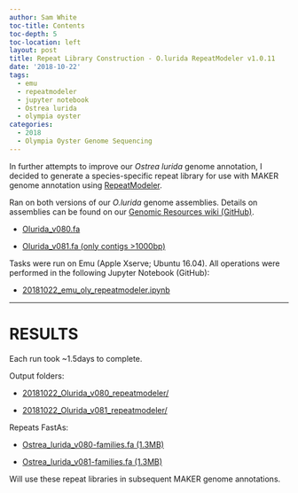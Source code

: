 ```yaml
---
author: Sam White
toc-title: Contents
toc-depth: 5
toc-location: left
layout: post
title: Repeat Library Construction - O.lurida RepeatModeler v1.0.11
date: '2018-10-22'
tags:
  - emu
  - repeatmodeler
  - jupyter notebook
  - Ostrea lurida
  - olympia oyster
categories:
  - 2018
  - Olympia Oyster Genome Sequencing
---
```


In further attempts to improve our _Ostrea lurida_ genome annotation, I decided to generate a species-specific repeat library for use with MAKER genome annotation using [RepeatModeler](https://www.repeatmasker.org/RepeatModeler/).

Ran on both versions of our _O.lurida_ genome assemblies. Details on assemblies can be found on our [Genomic Resources wiki (GitHub)](https://github.com/RobertsLab/resources/wiki/Genomic-Resources#ostrea-lurida).

- [Olurida_v080.fa](https://owl.fish.washington.edu/halfshell/genomic-databank/Olurida_v080.fa)

- [Olurida_v081.fa (only contigs >1000bp)](https://owl.fish.washington.edu/halfshell/genomic-databank/Olurida_v081.fa)

Tasks were run on Emu (Apple Xserve; Ubuntu 16.04). All operations were performed in the following Jupyter Notebook (GitHub):

- [20181022_emu_oly_repeatmodeler.ipynb](https://github.com/RobertsLab/code/blob/master/notebooks/sam/20181022_emu_oly_repeatmodeler.ipynb)

---

# RESULTS

Each run took ~1.5days to complete.

Output folders:

- [20181022_Olurida_v080_repeatmodeler/](https://gannet.fish.washington.edu/Atumefaciens/20181022_Olurida_v080_repeatmodeler/)

- [20181022_Olurida_v081_repeatmodeler/](https://gannet.fish.washington.edu/Atumefaciens/20181022_Olurida_v081_repeatmodeler/)

Repeats FastAs:

- [Ostrea_lurida_v080-families.fa (1.3MB)](https://gannet.fish.washington.edu/Atumefaciens/20181022_Olurida_v080_repeatmodeler/Ostrea_lurida_v080-families.fa)

- [Ostrea_lurida_v081-families.fa (1.3MB)](https://gannet.fish.washington.edu/Atumefaciens/20181022_Olurida_v081_repeatmodeler/Ostrea_lurida_v081-families.fa)

Will use these repeat libraries in subsequent MAKER genome annotations.
